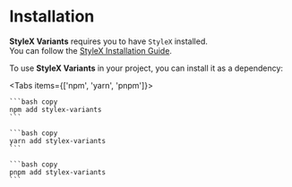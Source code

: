 
# Installation

**StyleX Variants** requires you to have `StyleX` installed.<br />
You can follow the [StyleX Installation Guide](https://stylexjs.com/docs/learn/installation/).

To use **StyleX Variants** in your project, you can install it as a dependency:

<Tabs items={['npm', 'yarn', 'pnpm']}>
  <Tab>

    ```bash copy
    npm add stylex-variants
    ```

  </Tab>
  <Tab>

    ```bash copy
    yarn add stylex-variants
    ```

  </Tab>
  <Tab>

    ```bash copy
    pnpm add stylex-variants
    ```

  </Tab>
</Tabs>
